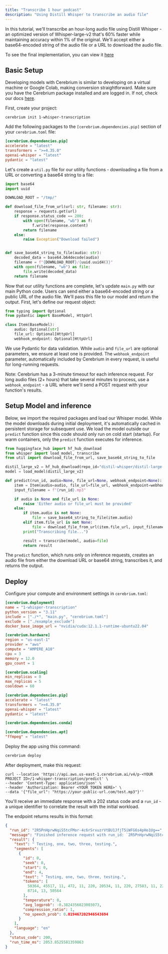 ```yaml
---
title: "Transcribe 1 hour podcast"
description: "Using Distill Whisper to transcribe an audio file"
---
```


In this tutorial, we'll transcribe an hour-long audio file using Distill Whisper - an optimized version of Whisper-large-v2 that's 60% faster while maintaining accuracy within 1% of the original. We'll accept either a base64-encoded string of the audio file or a URL to download the audio file.

To see the final implementation, you can view it [here](https://github.com/CerebriumAI/examples/tree/master/6-voice/1-whisper-transcription)

## Basic Setup

Developing models with Cerebrium is similar to developing on a virtual machine or Google Colab, making conversion straightforward. Make sure you have the Cerebrium package installed and are logged in. If not, check our docs [here](https://docs.cerebrium.ai/cerebrium/getting-started/installation).

First, create your project:

```
cerebrium init 1-whisper-transcription
```

Add the following packages to the `[cerebrium.dependencies.pip]` section of your `cerebrium.toml` file:

```toml
[cerebrium.dependencies.pip]
accelerate = "latest"
transformers = ">=4.35.0"
openai-whisper = "latest"
pydantic = "latest"
```

Let's create a `util.py` file for our utility functions - downloading a file from a URL or converting a base64 string to a file:

```python
import base64
import uuid

DOWNLOAD_ROOT = "/tmp/"

def download_file_from_url(url: str, filename: str):
    response = requests.get(url)
    if response.status_code == 200:
        with open(filename, "wb") as f:
            f.write(response.content)
        return filename
    else:
        raise Exception("Download failed")


def save_base64_string_to_file(audio: str):
    decoded_data = base64.b64decode(audio)
    filename = f"{DOWNLOAD_ROOT}/{uuid.uuid4()}"
    with open(filename, "wb") as file:
        file.write(decoded_data)
    return filename

```

Now that our utility functions are complete, let's update `main.py` with our main Python code. Users can send either a base64-encoded string or a public URL of the audio file. We'll pass this file to our model and return the output. First, let's define our request object:

```python
from typing import Optional
from pydantic import BaseModel, HttpUrl

class Item(BaseModel):
    audio: Optional[str]
    file_url: Optional[HttpUrl]
    webhook_endpoint: Optional[HttpUrl]
```

We use Pydantic for data validation. While `audio` and `file_url` are optional parameters, we ensure at least one is provided. The `webhook_endpoint` parameter, automatically included by Cerebrium in every request, is useful for long-running requests.

Note: Cerebrium has a 3-minute timeout for each inference request. For long audio files (2+ hours) that take several minutes to process, use a `webhook_endpoint` - a URL where we'll send a POST request with your function's results.

## Setup Model and inference

Below, we import the required packages and load our Whisper model. While the model downloads during initial deployment, it's automatically cached in persistent storage for subsequent use. We load the model outside our `predict` function since this code should only run on cold start (startup). For warm containers, only the `predict` function executes for inference.

```python
from huggingface_hub import hf_hub_download
from whisper import load_model, transcribe
from util import download_file_from_url, save_base64_string_to_file

distil_large_v2 = hf_hub_download(repo_id="distil-whisper/distil-large-v3", filename="original-model.bin")
model = load_model(distil_large_v2)

def predict(run_id, audio=None, file_url=None, webhook_endpoint=None):
    item = Item(audio=audio, file_url=file_url, webhook_endpoint=webhook_endpoint)
    input_filename = f"{run_id}.mp3"

    if audio is None and file_url is None:
        raise 'Either audio or file_url must be provided'
    else:
        if item.audio is not None:
            file = save_base64_string_to_file(item.audio)
        elif item.file_url is not None:
            file = download_file_from_url(item.file_url, input_filename)
        print("Transcribing file...")

        result = transcribe(model, audio=file)
        return result
```

The `predict` function, which runs only on inference requests, creates an audio file from either the download URL or base64 string, transcribes it, and returns the output.

## Deploy

Configure your compute and environment settings in `cerebrium.toml`:

```toml
[cerebrium.deployment]
name = "1-whisper-transcription"
python_version = "3.11"
include = ["./*", "main.py", "cerebrium.toml"]
exclude = ["./example_exclude"]
docker_base_image_url = "nvidia/cuda:12.1.1-runtime-ubuntu22.04"

[cerebrium.hardware]
region = "us-east-1"
provider = "aws"
compute = "AMPERE_A10"
cpu = 3
memory = 12.0
gpu_count = 1

[cerebrium.scaling]
min_replicas = 0
max_replicas = 5
cooldown = 60

[cerebrium.dependencies.pip]
accelerate = "latest"
transformers = ">=4.35.0"
openai-whisper = "latest"
pydantic = "latest"

[cerebrium.dependencies.conda]

[cerebrium.dependencies.apt]
"ffmpeg" = "latest"

```

Deploy the app using this command:

```bash
cerebrium deploy
```

After deployment, make this request:

```curl
curl --location 'https://api.aws.us-east-1.cerebrium.ai/v4/p-<YOUR PROJECT ID>/1-whisper-transcription/predict' \
--header 'Content-Type: application/json' \
--header 'Authorization: Bearer <YOUR TOKEN HERE>' \
--data '{"file_url": "https://your-public-url.com/test.mp3"}''
```

You'll receive an immediate response with a 202 status code and a `run_id` - a unique identifier to correlate the result with the initial workload.

The endpoint returns results in this format:

```json
{
  "run_id": "2R5PnHprwNqiS5tcFMor-4c6rSrxuzrVtBU1JfjT5iWFG6s4pHo1Ug==",
  "message": "Finished inference request with run_id: `2R5PnHprwNqiS5tcFMor-4c6rSrxuzrVtBU1JfjT5iWFG6s4pHo1Ug==`",
  "result": {
    "text": " Testing, one, two, three, testing.",
    "segments": [
      {
        "id": 0,
        "seek": 0,
        "start": 0,
        "end": 4,
        "text": " Testing, one, two, three, testing.",
        "tokens": [
          50364, 45517, 11, 472, 11, 220, 20534, 11, 220, 27583, 11, 220, 83,
          8714, 13, 50564
        ],
        "temperature": 0,
        "avg_logprob": -0.3824356023003073,
        "compression_ratio": 1,
        "no_speech_prob": 0.019467202946543694
      }
    ],
    "language": "en"
  },
  "status_code": 200,
  "run_time_ms": 2053.8525581359863
}
```
